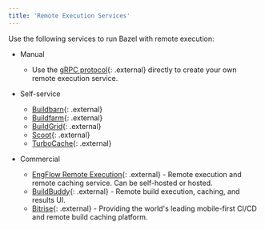 ```yaml
---
title: 'Remote Execution Services'
---
```


Use the following services to run Bazel with remote execution:

*   Manual

    * Use the [gRPC protocol](https://github.com/bazelbuild/remote-apis){: .external}
      directly to create your own remote execution service.

*   Self-service

    * [Buildbarn](https://github.com/buildbarn){: .external}
    * [Buildfarm](https://github.com/bazelbuild/bazel-buildfarm){: .external}
    * [BuildGrid](https://gitlab.com/BuildGrid/buildgrid){: .external}
    * [Scoot](https://github.com/twitter/scoot){: .external}
    * [TurboCache](https://github.com/allada/turbo-cache){: .external}

*   Commercial

    * [EngFlow Remote Execution](https://www.engflow.com){: .external} - Remote execution
      and remote caching service. Can be self-hosted or hosted.
    * [BuildBuddy](https://www.buildbuddy.io){: .external} - Remote build execution,
      caching, and results UI.
    * [Bitrise](https://bitrise.io/why/features/mobile-build-caching-for-better-build-test-performance){: .external} - Providing the world's leading mobile-first CI/CD and remote build caching platform.
